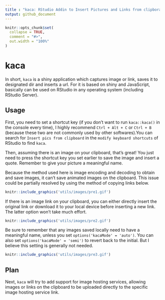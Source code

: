 ```yaml
---
title : "kaca: RStudio Addin to Insert Pictures and Links from clipborad"
output: github_document
---
```


```r
knitr::opts_chunk$set(
  collapse = TRUE,
  comment = "#>",
  out.width = "100%"
)
```

# kaca
 
In short, `kaca` is a shiny application which captures image or link, saves it to designated dir and inserts a url. For it is based on shiny and JavaScript, basically can be used on RStudio in any operating system (including RStudio Server).

## Usage

First, you need to set a shortcut key (if you don't want to run `kaca::kaca()` in the console every time), I highly recommend `Ctrl + Alt + C` or `Ctrl + B` (because these two are not commonly used by other softwares).You can search for `Insert pics from clipboard` in the `modify keyboard shortcuts` of RStudio to find `kaca`.

Then, assuming there is an image on your clipboard, that's great! You just need to press the shortcut key you set earlier to save the image and insert a quote. Remember to give your picture a meaningful name.

Because the method used here is image encoding and decoding to obtain and save images, it can't save animated images on the clipboard. This issue could be partially resolved by using the method of copying links below.

```r
knitr::include_graphics('utils/images/pre1.gif')
```

If there is an image link on your clipboard, you can either directly insert the original link or download it to your local device before inserting a new link. The latter option won't take much effort.

```r
knitr::include_graphics('utils/images/pre2.gif')
```

Be sure to remember that any images saved locally need to have a meaningful name, unless you set `options('kacaMode' = 'auto')`. You can also set `options('kacaMode' = 'semi')` to revert back to the initial. But I believe this setting is generally not needed.

```r
knitr::include_graphics('utils/images/pre3.gif')
```

## Plan

Next, `kaca` will try to add support for image hosting services, allowing images or links on the clipboard to be uploaded directly to the specific image hosting service link.
